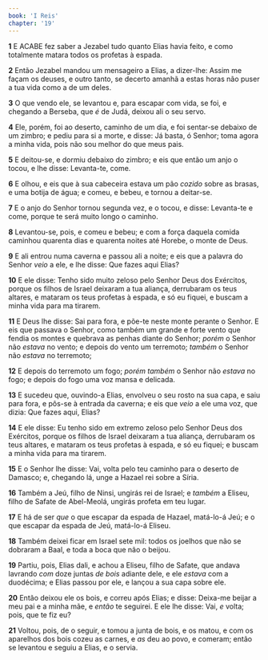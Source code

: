 ```yaml
---
book: 'I Reis'
chapter: '19'
---
```


**1** E ACABE fez saber a Jezabel tudo quanto Elias havia feito, e como totalmente matara todos os profetas à espada.

**2** Então Jezabel mandou um mensageiro a Elias, a dizer-lhe: Assim me façam os deuses, e outro tanto, se decerto amanhã a estas horas não puser a tua vida como a de um deles.

**3** O que vendo ele, se levantou e, para escapar com vida, se foi, e chegando a Berseba, que _é_ de Judá, deixou ali o seu servo.

**4** Ele, porém, foi ao deserto, caminho de um dia, e foi sentar-se debaixo de um zimbro; e pediu para si a morte, e disse: Já basta, ó Senhor; toma agora a minha vida, pois não sou melhor do que meus pais.

**5** E deitou-se, e dormiu debaixo do zimbro; e eis que então um anjo o tocou, e lhe disse: Levanta-te, come.

**6** E olhou, e eis que à sua cabeceira estava um pão _cozido_ sobre as brasas, e uma botija de água; e comeu, e bebeu, e tornou a deitar-se.

**7** E o anjo do Senhor tornou segunda vez, e o tocou, e disse: Levanta-te e come, porque te será muito longo o caminho.

**8** Levantou-se, pois, e comeu e bebeu; e com a força daquela comida caminhou quarenta dias e quarenta noites até Horebe, o monte de Deus.

**9** E ali entrou numa caverna e passou ali a noite; e eis que a palavra do Senhor _veio_ a ele, e lhe disse: Que fazes aqui Elias?

**10** E ele disse: Tenho sido muito zeloso pelo Senhor Deus dos Exércitos, porque os filhos de Israel deixaram a tua aliança, derrubaram os teus altares, e mataram os teus profetas à espada, e só eu fiquei, e buscam a minha vida para ma tirarem.

**11** E Deus lhe disse: Sai para fora, e põe-te neste monte perante o Senhor. E eis que passava o Senhor, como também um grande e forte vento que fendia os montes e quebrava as penhas diante do Senhor; _porém_ o Senhor não _estava_ no vento; e depois do vento um terremoto; _também_ o Senhor não _estava_ no terremoto;

**12** E depois do terremoto um fogo; _porém também_ o Senhor não _estava_ no fogo; e depois do fogo uma voz mansa e delicada.

**13** E sucedeu que, ouvindo-a Elias, envolveu o seu rosto na sua capa, e saiu para fora, e pôs-se à entrada da caverna; e eis que _veio_ a ele uma voz, que dizia: Que fazes aqui, Elias?

**14** E ele disse: Eu tenho sido em extremo zeloso pelo Senhor Deus dos Exércitos, porque os filhos de Israel deixaram a tua aliança, derrubaram os teus altares, e mataram os teus profetas à espada, e só eu fiquei; e buscam a minha vida para ma tirarem.

**15** E o Senhor lhe disse: Vai, volta pelo teu caminho para o deserto de Damasco; e, chegando lá, unge a Hazael rei sobre a Síria.

**16** Também a Jeú, filho de Ninsi, ungirás rei de Israel; e _também_ a Eliseu, filho de Safate de Abel-Meolá, ungirás profeta em teu lugar.

**17** E há de ser _que_ o que escapar da espada de Hazael, matá-lo-á Jeú; e o que escapar da espada de Jeú, matá-lo-á Eliseu.

**18** Também deixei ficar em Israel sete mil: todos os joelhos que não se dobraram a Baal, e toda a boca que não o beijou.

**19** Partiu, pois, Elias dali, e achou a Eliseu, filho de Safate, que andava lavrando _com_ doze juntas _de bois_ adiante dele, e ele _estava_ com a duodécima; e Elias passou por ele, e lançou a sua capa sobre ele.

**20** Então deixou ele os bois, e correu após Elias; e disse: Deixa-me beijar a meu pai e a minha mãe, e _então_ te seguirei. E ele lhe disse: Vai, _e_ volta; pois, que te fiz eu?

**21** Voltou, pois, de o seguir, e tomou a junta de bois, e os matou, e com os aparelhos dos bois cozeu as carnes, e _as_ deu ao povo, e comeram; então se levantou e seguiu a Elias, e o servia.
